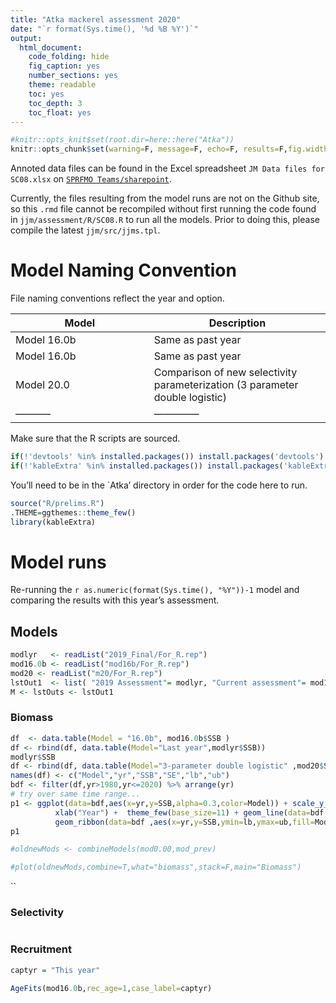 ```yaml
---
title: "Atka mackerel assessment 2020"
date: "`r format(Sys.time(), '%d %B %Y')`"
output:
  html_document:
    code_folding: hide
    fig_caption: yes
    number_sections: yes
    theme: readable
    toc: yes
    toc_depth: 3
    toc_float: yes
---
```


```r
#knitr::opts_knit$set(root.dir=here::here("Atka"))
knitr::opts_chunk$set(warning=F, message=F, echo=F, results=F,fig.width=6, fig.height=5)
```


Annoted data files can be found in the Excel spreadsheet `JM Data files for SC08.xlsx` on [`SPRFMO Teams/sharepoint`](https://southpacificrfmo.sharepoint.com/:f:/s/SPRFMOSC8/EojhefvAJq9KhLVw4AqPUPYBXrW_eBaOTt9-tc3fGwtN_w?e=tek4yE).

Currently, the files resulting from the model runs are not on the Github site, so this `.rmd` file cannot be recompiled without first running the code found in `jjm/assessment/R/SC08.R` to run all the models. Prior to doing this, please compile the latest `jjm/src/jjms.tpl`.


# Model Naming Convention
File naming conventions reflect the year and option.

Model      | Description
-----------|--------------
Model 16.0b| Same as past year
Model 16.0b| Same as past year
Model 20.0 | Comparison of new selectivity parameterization (3 parameter double logistic)
-----------|--------------

Make sure that the R scripts are sourced.

```r
if(!'devtools' %in% installed.packages()) install.packages('devtools')
if(!'kableExtra' %in% installed.packages()) install.packages('kableExtra')
```

You'll need to be in the `Atka' directory in order for the code here to run.

```r
source("R/prelims.R")
.THEME=ggthemes::theme_few()
library(kableExtra)
```

# Model runs
Re-running the `r as.numeric(format(Sys.time(), "%Y"))-1` model and comparing the results with this year's assessment.


## Models {.tabset}
```r
modlyr   <- readList("2019_Final/For_R.rep")
mod16.0b <- readList("mod16b/For_R.rep")
mod20 <- readList("m20/For_R.rep")
lstOut1  <- list( "2019 Assessment"= modlyr, "Current assessment"= mod16.0b, "New selectivity"=mod20)
M <- lstOuts <- lstOut1

```
### Biomass

```r
df  <- data.table(Model = "16.0b", mod16.0b$SSB )
df <- rbind(df, data.table(Model="Last year",modlyr$SSB))
modlyr$SSB
df <- rbind(df, data.table(Model="3-parameter double logistic" ,mod20$SSB))
names(df) <- c("Model","yr","SSB","SE","lb","ub")
bdf <- filter(df,yr>1980,yr<=2020) %>% arrange(yr)
# try over same time range...
p1 <- ggplot(data=bdf,aes(x=yr,y=SSB,alpha=0.3,color=Model)) + scale_y_continuous(limits=c(0,600000)) + ylab("Spawning biomass") + 
          xlab("Year") +  theme_few(base_size=11) + geom_line(data=bdf,aes(x=yr,y=SSB,type=Model)) +
          geom_ribbon(data=bdf ,aes(x=yr,y=SSB,ymin=lb,ymax=ub,fill=Model),alpha=.3)  + guides(alpha=FALSE,col=FALSE) 
p1

#oldnewMods <- combineModels(mod0.00,mod_prev)

#plot(oldnewMods,combine=T,what="biomass",stack=F,main="Biomass")

```

``

### Selectivity
```r
```
### Recruitment
```r
captyr = "This year"

AgeFits(mod16.0b,rec_age=1,case_label=captyr)
```
